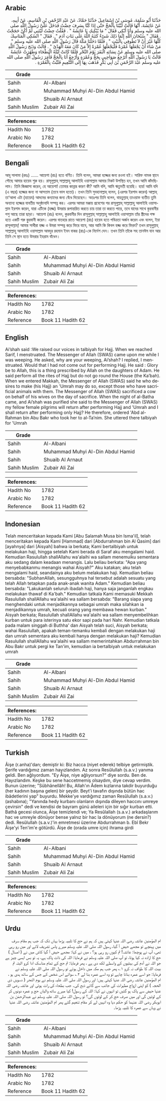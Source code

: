 ## Arabic


<div dir="rtl" lang="ar" style={{fontSize:'larger',backgroundColor:'#f8f9fa',padding:20}}>
حَدَّثَنَا أَبُو سَلَمَةَ، مُوسَى بْنُ إِسْمَاعِيلَ حَدَّثَنَا حَمَّادٌ، عَنْ عَبْدِ الرَّحْمَنِ بْنِ الْقَاسِمِ، عَنْ أَبِيهِ، عَنْ عَائِشَةَ، أَنَّهَا قَالَتْ لَبَّيْنَا بِالْحَجِّ حَتَّى إِذَا كُنَّا بِسَرِفَ حِضْتُ فَدَخَلَ عَلَىَّ رَسُولُ اللَّهِ صلى الله عليه وسلم وَأَنَا أَبْكِي فَقَالَ ‏"‏ مَا يُبْكِيكِ يَا عَائِشَةُ ‏"‏ ‏.‏ فَقُلْتُ حِضْتُ لَيْتَنِي لَمْ أَكُنْ حَجَجْتُ ‏.‏ فَقَالَ ‏"‏ سُبْحَانَ اللَّهِ إِنَّمَا ذَلِكَ شَىْءٌ كَتَبَهُ اللَّهُ عَلَى بَنَاتِ آدَمَ ‏"‏ ‏.‏ فَقَالَ ‏"‏ انْسُكِي الْمَنَاسِكَ كُلَّهَا غَيْرَ أَنْ لاَ تَطُوفِي بِالْبَيْتِ ‏"‏ ‏.‏ فَلَمَّا دَخَلْنَا مَكَّةَ قَالَ رَسُولُ اللَّهِ صلى الله عليه وسلم ‏"‏ مَنْ شَاءَ أَنْ يَجْعَلَهَا عُمْرَةً فَلْيَجْعَلْهَا عُمْرَةً إِلاَّ مَنْ كَانَ مَعَهُ الْهَدْىُ ‏"‏ ‏.‏ قَالَتْ وَذَبَحَ رَسُولُ اللَّهِ صلى الله عليه وسلم عَنْ نِسَائِهِ الْبَقَرَ يَوْمَ النَّحْرِ فَلَمَّا كَانَتْ لَيْلَةُ الْبَطْحَاءِ وَطَهُرَتْ عَائِشَةُ قَالَتْ يَا رَسُولَ اللَّهِ أَتَرْجِعُ صَوَاحِبِي بِحَجٍّ وَعُمْرَةٍ وَأَرْجِعُ أَنَا بِالْحَجِّ فَأَمَرَ رَسُولُ اللَّهِ صلى الله عليه وسلم عَبْدَ الرَّحْمَنِ بْنَ أَبِي بَكْرٍ فَذَهَبَ بِهَا إِلَى التَّنْعِيمِ فَلَبَّتْ بِالْعُمْرَةِ ‏.‏
</div>
<div style={{backgroundColor:'#f8f9fa',padding:20, marginBottom: 10}}><table> <thead> <tr> <th>Grade</th> <th></th> </tr> </thead> <tbody> <tr><td>Sahih</td><td>Al-Albani</td></tr><tr><td>Sahih</td><td>Muhammad Muhyi Al-Din Abdul Hamid</td></tr><tr><td>Sahih</td><td>Shuaib Al Arnaut</td></tr><tr><td>Sahih Muslim</td><td>Zubair Ali Zai</td></tr></tbody></table><table> <thead> <tr> <th>References:</th> <th></th> </tr> </thead> <tbody><tr><td>Hadith No</td><td>1782</td></tr><tr><td>Arabic No</td><td>1782</td></tr><tr><td>Reference</td><td>Book 11 Hadith 62</td></tr></tbody></table></div>

## Bengali


<div dir="ltr" lang="bn" style={{fontSize:'larger',backgroundColor:'#f8f9fa',padding:20}}>
আবূ সালামা (রহঃ) ...... আয়েশা (রাঃ) হতে বর্ণিত। তিনি বলেন, আমরা হজ্জের জন্য রওনা হই। সারিফ নামক স্থানে পৌছে আমার হায়েয শুরু হয়। রাসূলুল্লাহ্ সাল্লাল্লাহু আলাইহি ওয়াসাল্লাম আমার নিকট উপস্থিত হন, তখন আমি কাঁদছিলাম। তিনি জিজ্ঞাসা করেন, হে আয়েশা! তোমার কান্নার কারণ কী? আমি বলি, আমি ঋতুমতী হয়েছি। হায়! আমি যদি (এ বছর) হজ্জের জন্য না আসতাম (তবে ভাল হতো)। তখন তিনি সুবহানাল্লাহ্ বলেন, (এরপর ইরশাদ করেন) আল্লাহ্ তা‘আলা এটা (হায়েয) আদমের কন্যাদের জন্য বেঁধে দিয়েছেন। অতঃপর তিনি বলেন, বায়তুল্লাহ্ তাওয়াফ ব্যতীত তুমি অন্যান্য হজ্জের যাবতীয় অনুষ্ঠানাদি সম্পন্ন কর। এরপর আমরা মক্কায় প্রবেশের পর রাসূলু্ল্লাহ্ সাল্লাল্লাহু আলাইহি ওয়াসাল্লাম ইরশাদ করেন, যারা এটিকে (হজ্জ) উমরায় রূপান্তরিত করতে চায় তারা তা করতে পারে, তবে যাদের সাথে কুরবানীর পশু আছে তারা ছাড়া। আয়েশা (রাঃ) বলেন, কুরবানীর দিন রাসূলুল্লাহ্ সাল্লাল্লাহু আলাইহি ওয়াসাল্লাম তাঁর স্ত্রীদের পক্ষ হতে একটি গরু কুুরবানী করেন। এরপর বাতহার রাতে আয়েশা (রাঃ) হায়েয হতে পবিত্রতা অর্জন করেন এবং বলেন, ইয়া রাসূলাল্লাহ্! আমার সাথীরা হজ্জ ও উমরা সম্পন্ন করে ফিরে যাবে, আর আমি কি কিবল হজ্জ করে ফিরব? তখন রাসূলু্ল্লাহ্ সাল্লাল্লাহু আলাইহি ওয়াসাল্লাম আবদুর রহমান ইবন বাকর (রাঃ)-কে নির্দেশ দেন। তখন তিনি তাঁকে সহ তানঈম যান আর তিনি সে স্থান হতে উমরার ইহরাম বাঁধেন।
</div>
<div style={{backgroundColor:'#f8f9fa',padding:20, marginBottom: 10}}><table> <thead> <tr> <th>Grade</th> <th></th> </tr> </thead> <tbody> <tr><td>Sahih</td><td>Al-Albani</td></tr><tr><td>Sahih</td><td>Muhammad Muhyi Al-Din Abdul Hamid</td></tr><tr><td>Sahih</td><td>Shuaib Al Arnaut</td></tr><tr><td>Sahih Muslim</td><td>Zubair Ali Zai</td></tr></tbody></table><table> <thead> <tr> <th>References:</th> <th></th> </tr> </thead> <tbody><tr><td>Hadith No</td><td>1782</td></tr><tr><td>Arabic No</td><td>1782</td></tr><tr><td>Reference</td><td>Book 11 Hadith 62</td></tr></tbody></table></div>

## English


<div dir="ltr" lang="en" style={{fontSize:'larger',backgroundColor:'#f8f9fa',padding:20}}>
Ai’shah said :We raised our voices in talbiyah for Hajj. When we reached Sarif, I menstruated. The Messenger of Allah (SWAS) came upon me while I was weeping. He asked, why are your weeping, Ai’shah? I replied, I menstruated. Would that I had not come out for performing Hajj. He said : Glory be to Allah, this is a thing prescribed by Allah on the daughters of Adam. He said perform all the rites of Hajj but do not go round the House (the Ka’bah). When we entered Makkah, the Messenger of Allah (SWAS) said he who desires to make (his Hajj) an 'Umrah may do so, except those who have sacrificial animals with them. The Messenger of Allah (SWAS) sacrificed a cow on behalf of his wives on the day of sacrifice. When the night of al-Batha came, and Ai’shah was purified she said to the Messenger of Allah (SWAS) my fellow female pilgrims will return after performing Hajj and 'Umrah and I shall return after performing only Hajj? He therefore, ordered 'Abd al-Rahman bin Abu Bakr who took her to al-Ta’nim. She uttered there talbiyah for 'Umrah
</div>
<div style={{backgroundColor:'#f8f9fa',padding:20, marginBottom: 10}}><table> <thead> <tr> <th>Grade</th> <th></th> </tr> </thead> <tbody> <tr><td>Sahih</td><td>Al-Albani</td></tr><tr><td>Sahih</td><td>Muhammad Muhyi Al-Din Abdul Hamid</td></tr><tr><td>Sahih</td><td>Shuaib Al Arnaut</td></tr><tr><td>Sahih Muslim</td><td>Zubair Ali Zai</td></tr></tbody></table><table> <thead> <tr> <th>References:</th> <th></th> </tr> </thead> <tbody><tr><td>Hadith No</td><td>1782</td></tr><tr><td>Arabic No</td><td>1782</td></tr><tr><td>Reference</td><td>Book 11 Hadith 62</td></tr></tbody></table></div>

## Indonesian


<div dir="ltr" lang="id" style={{fontSize:'larger',backgroundColor:'#f8f9fa',padding:20}}>
Telah menceritakan kepada Kami [Abu Salamah Musa bin Isma'il], telah menceritakan kepada Kami [Hammad] dari [Abdurrahman bin Al Qasim] dari [ayahnya] dari [Aisyah] bahwa ia berkata; Kami bertalbiyah untuk melakukan haji, hingga setelah Kami berada di Saraf aku mengalami haid. Kemudian Rasulullah shallAllahu wa'alaihi wa sallam menemuiku sementara aku sedang dalam keadaan menangis. Lalu beliau berkata: "Apa yang menyebabkanmu menangis wahai Aisyah?" Aku katakan; aku telah mengalami haid, seandainya aku belum melakukan haji. Kemudian beliau bersabda: "SubhanAllah, sesungguhnya hal tersebut adalah sesuatu yang telah Allah tetapkan pada anak-anak wanita Adam." Kemudian beliau bersabda: "Lakukanlah seluruh ibadah haji, hanya saja janganlah engkau melakukan thawaf di Ka'bah." Kemudian tatkala Kami memasuki Mekkah Rasulullah shallAllahu wa'alaihi wa sallam bersabda: "Barang siapa yang menghendaki untuk menjadikannya sebagai umrah maka silahkan ia menjadikannya umrah, kecuali orang yang membawa hewan kurban." Aisyah berkata; Rasulullah shallAllahu wa'alaihi wa sallam menyembelihkan kurban untuk para isterinya satu ekor sapi pada hari Nahr. Kemudian tatkala pada malam singgah di Buthha' dan Aisyah telah suci, Aisyah berkata; wahai Rasulullah, apakah teman-temanku kembali dengan melakukan haji dan umrah sementara aku kembali hanya dengan melakukan haji? Kemudian Rasulullah shallAllahu wa'alaihi wa sallam memerintahkan Abdurrahman bin Abu Bakr untuk pergi ke Tan'im, kemudian ia bertalbiyah untuk melakukan umrah
</div>
<div style={{backgroundColor:'#f8f9fa',padding:20, marginBottom: 10}}><table> <thead> <tr> <th>Grade</th> <th></th> </tr> </thead> <tbody> <tr><td>Sahih</td><td>Al-Albani</td></tr><tr><td>Sahih</td><td>Muhammad Muhyi Al-Din Abdul Hamid</td></tr><tr><td>Sahih</td><td>Shuaib Al Arnaut</td></tr><tr><td>Sahih Muslim</td><td>Zubair Ali Zai</td></tr></tbody></table><table> <thead> <tr> <th>References:</th> <th></th> </tr> </thead> <tbody><tr><td>Hadith No</td><td>1782</td></tr><tr><td>Arabic No</td><td>1782</td></tr><tr><td>Reference</td><td>Book 11 Hadith 62</td></tr></tbody></table></div>

## Turkish


<div dir="ltr" lang="tr" style={{fontSize:'larger',backgroundColor:'#f8f9fa',padding:20}}>
Âişe (r.anha)'dan; demiştir ki: Biz hacca (niyet ederek) telbiye getirmiştik. Şerife vardığımız zaman hayızlandım. Az sonra Resûlullah (s.a.v.) yanıma geldi. Ben ağlıyordum. "Ey Âişe, niye ağlıyorsun?" diye sordu. Ben de. Hayızlandım. Keşke bu sene haccetmemiş olsaydım, diye ce­vap verdim. Bunun üzerine; "Sübhânellâh! Bu, Allah'ın Âdem kızlarına takdir buyurduğu (her kadının başına gelen) bir şeydir. Beyt'i tavafın dışında bütün hac ibâdetlerini yap" buyurdu. Mekke'ye vardığımız zaman Resûlullah (s.a.v.) (ashabına); "Yanında hedy kurbanı olanların dışında dileyen haccını umreye çevirsin" dedi ve kendisi de bayram günü aileleri için bir sığır kurban etti. Bathâ gecesi olunca, Âişe temizlendi ve; Ya Resûlallah (s.a.v.) arkadaşlarım hac ve umreyle dönüyor bense yalnız bir hac la dönüyorum (ne dersin?) dedi. Resûlullah (s.a.v.)'in emretmesi üzerine Abdurrahman b. Ebî Bekr Âişe'yi Ten'im'e götürdü. Âişe de (orada umre için) ihrama girdi
</div>
<div style={{backgroundColor:'#f8f9fa',padding:20, marginBottom: 10}}><table> <thead> <tr> <th>Grade</th> <th></th> </tr> </thead> <tbody> <tr><td>Sahih</td><td>Al-Albani</td></tr><tr><td>Sahih</td><td>Muhammad Muhyi Al-Din Abdul Hamid</td></tr><tr><td>Sahih</td><td>Shuaib Al Arnaut</td></tr><tr><td>Sahih Muslim</td><td>Zubair Ali Zai</td></tr></tbody></table><table> <thead> <tr> <th>References:</th> <th></th> </tr> </thead> <tbody><tr><td>Hadith No</td><td>1782</td></tr><tr><td>Arabic No</td><td>1782</td></tr><tr><td>Reference</td><td>Book 11 Hadith 62</td></tr></tbody></table></div>

## Urdu


<div dir="rtl" lang="ur" style={{fontSize:'larger',backgroundColor:'#f8f9fa',padding:20}}>
ام المؤمنین عائشہ رضی اللہ عنہا کہتی ہیں کہ ہم نے حج کا تلبیہ پڑھا یہاں تک کہ جب ہم مقام سرف میں پہنچے تو مجھے حیض آ گیا، رسول اللہ صلی اللہ علیہ وسلم میرے پاس تشریف لائے اور میں رو رہی تھی، آپ نے پوچھا: عائشہ! تم کیوں رو رہی ہو؟ ، میں نے کہا: مجھے حیض آ گیا کاش میں نے ( امسال ) حج کا ارادہ نہ کیا ہوتا، تو آپ صلی اللہ علیہ وسلم نے فرمایا: اللہ کی ذات پاک ہے، یہ تو بس ایسی چیز ہے جو اللہ نے آدم کی بیٹیوں کے واسطے لکھ دی ہے ، پھر فرمایا: تم حج کے تمام مناسک ادا کرو البتہ تم بیت اللہ کا طواف نہ کرو ۱؎ پھر جب ہم مکہ میں داخل ہوئے تو رسول اللہ صلی اللہ علیہ وسلم نے فرمایا: جو اسے عمرہ بنانا چاہے تو وہ اسے عمرہ بنا لے ۲؎ سوائے اس شخص کے جس کے ساتھ ہدی ہو ، ام المؤمنین عائشہ رضی اللہ عنہا کہتی ہیں: اور رسول اللہ صلی اللہ علیہ وسلم نے یوم النحر ( دسویں ذی الحجہ ) کو اپنی ازواج مطہرات کی جانب سے گائے ذبح کی۔ جب بطحاء کی رات ہوئی اور عائشہ رضی اللہ عنہا حیض سے پاک ہو گئیں تو انہوں نے کہا: اللہ کے رسول! کیا میرے ساتھ والیاں حج و عمرہ دونوں کر کے لوٹیں گی اور میں صرف حج کر کے لوٹوں گی؟ تو رسول اللہ صلی اللہ علیہ وسلم نے عبدالرحمٰن بن ابوبکر رضی اللہ عنہما کو حکم دیا وہ انہیں لے کر مقام تنعیم گئے پھر ام المؤمنین عائشہ رضی اللہ عنہا نے وہاں سے عمرہ کا تلبیہ پڑھا۔
</div>
<div style={{backgroundColor:'#f8f9fa',padding:20, marginBottom: 10}}><table> <thead> <tr> <th>Grade</th> <th></th> </tr> </thead> <tbody> <tr><td>Sahih</td><td>Al-Albani</td></tr><tr><td>Sahih</td><td>Muhammad Muhyi Al-Din Abdul Hamid</td></tr><tr><td>Sahih</td><td>Shuaib Al Arnaut</td></tr><tr><td>Sahih Muslim</td><td>Zubair Ali Zai</td></tr></tbody></table><table> <thead> <tr> <th>References:</th> <th></th> </tr> </thead> <tbody><tr><td>Hadith No</td><td>1782</td></tr><tr><td>Arabic No</td><td>1782</td></tr><tr><td>Reference</td><td>Book 11 Hadith 62</td></tr></tbody></table></div>
